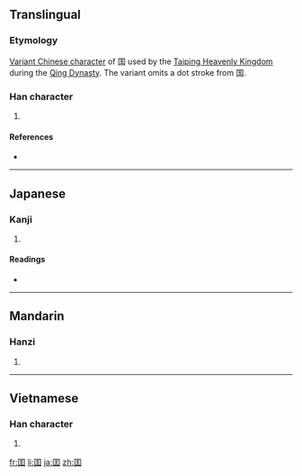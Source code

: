 {{also|國|国}}
==Translingual==

===Etymology===
[[w:en:Variant Chinese character|Variant Chinese character]] of 国 used by the [[w:en:Taiping Rebellion|Taiping Heavenly Kingdom]] during the [[w:en:Qing Dynasty|Qing Dynasty]]. The variant omits a dot stroke from 国.

===Han character===
{{Han char|rn=31|rad=囗|as=04|sn=7|four=|canj=田一土 (WMG)}}

# {{defn|Han|sort=囗04}}

====References====
* {{Han ref|kx=0217.190|dkj=04716|dj=0445.020|hdz=10713.100|uh=56EF|ud=22255}}

----

==Japanese==

===Kanji===
{{ja-kanji|grade=|rs=囗04}}

# {{defn|Japanese|sort=囗04}}

====Readings====
* {{ja-readings|on=[[こく]] (koku)|kun=}}

----

==Mandarin==

===Hanzi===
{{cmn-hanzi|pin=[[chuāng]] ([[chuang1]]), [[guó]] ([[guo2]])|wg=ch'uang<sup>1</sup>, kuo<sup>2</sup>}}

# {{defn|Mandarin|sort=囗04}}

----

==Vietnamese==

===Han character===
{{vi-hantu|[[quốc]]|rs=囗04}}

# {{defn|Vietnamese|sort=囗04}}

[[fr:囯]]
[[li:囯]]
[[ja:囯]]
[[zh:囯]]
